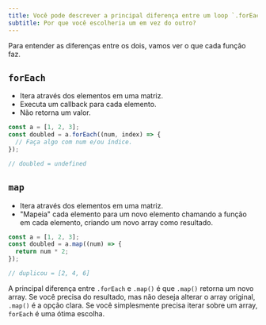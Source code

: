 ```yaml
---
title: Você pode descrever a principal diferença entre um loop `.forEach` e um loop `.map()`?
subtitle: Por que você escolheria um em vez do outro?
---
```


Para entender as diferenças entre os dois, vamos ver o que cada função faz.

## `forEach`

-   Itera através dos elementos em uma matriz.
-   Executa um callback para cada elemento.
-   Não retorna um valor.

```js
const a = [1, 2, 3];
const doubled = a.forEach((num, index) => {
  // Faça algo com num e/ou índice.
});

// doubled = undefined
```

## `map`

-   Itera através dos elementos em uma matriz.
-   "Mapeia" cada elemento para um novo elemento chamando a função em cada elemento, criando um novo array como resultado.

```js
const a = [1, 2, 3];
const doubled = a.map((num) => {
  return num * 2;
});

// duplicou = [2, 4, 6]
```

A principal diferença entre `.forEach` e `.map()` é que `.map()` retorna um novo array. Se você precisa do resultado, mas não deseja alterar o array original, `.map()` é a opção clara. Se você simplesmente precisa iterar sobre um array, `forEach` é uma ótima escolha.

